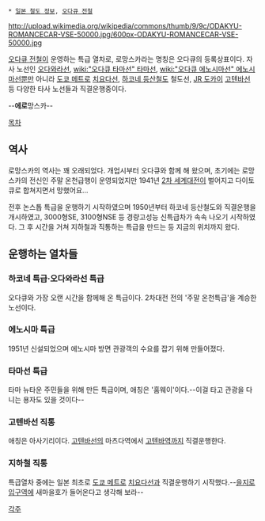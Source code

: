  * [[일본 철도 정보]], [[오다큐 전철]]

http://upload.wikimedia.org/wikipedia/commons/thumb/9/9c/ODAKYU-ROMANCECAR-VSE-50000.jpg/600px-ODAKYU-ROMANCECAR-VSE-50000.jpg

[[오다큐 전철]]이 운영하는 특급 열차로, 로망스카라는 명칭은 오다큐의 등록상표이다. 자사 노선인 [[오다와라선]], [[wiki:"오다큐 타마선" 타마선]], [[wiki:"오다큐 에노시마선" 에노시마선]]뿐만 아니라 [[도쿄 메트로]] [[치요다선]], [[하코네 등산철도]] 철도선, [[JR 도카이]] [[고텐바선]] 등 다양한 타사 노선들과 직결운행중이다.

--'''에로'''망스카--

[[목차]]
== 역사 ==
로망스카의 역사는 꽤 오래되었다. 개업시부터 오다큐와 함께 해 왔으며, 초기에는 로망스카의 전신인 주말 온천급행이 운영되었지만 1941년 [[2차 세계대전]]이 벌어지고 다이토큐로 합쳐지면서 망했어요...

전후 논스톱 특급을 운행하기 시작하였으며 1950년부터 하코네 등산철도와 직결운행을 개시하였고, 3000형SE, 3100형NSE 등 경량고성능 신특급차가 속속 나오기 시작하였다. 그 후 시간을 거쳐 지하철과 직통하는 특급을 만드는 등 지금의 위치까지 왔다.

== 운행하는 열차들 ==
=== 하코네 특급·오다와라선 특급 ===
오다큐와 가장 오랜 시간을 함께해 온 특급이다. 2차대전 전의 '주말 온천특급'을 계승한 노선이다.
=== 에노시마 특급 ===
1951년 신설되었으며 에노시마 방면 관광객의 수요를 잡기 위해 만들어졌다.
=== 타마선 특급 ===
타마 뉴타운 주민들을 위해 만든 특급이며, 애칭은 '홈웨이'이다.--이걸 타고 관광을 다니는 용자도 있을 것이다--
=== 고텐바선 직통 ===
애칭은 아사기리이다. [[고텐바선]]의 마츠다역에서 [[고텐바역]]까지 직결운행한다.
=== 지하철 직통 ===
특급열차 중에는 일본 최초로 [[도쿄 메트로]] [[치요다선]]과 직결운행하기 시작했다.--[[을지로입구역]]에 새마을호가 들어온다고 생각해 보라--

[[각주]]
